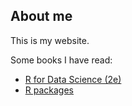 ## About me

This is my website.

Some books I have read:

-   [R for Data Science (2e)](https://r4ds.hadley.nz)
-   [R packages](http://r-pkgs.org/)
